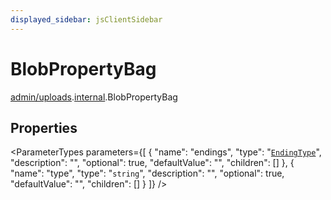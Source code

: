 ```yaml
---
displayed_sidebar: jsClientSidebar
---
```



# BlobPropertyBag

[admin/uploads](../../modules/admin_uploads.mdx).[internal](../../admin_uploads/modules/admin_uploads.internal.mdx).BlobPropertyBag

## Properties

<ParameterTypes parameters={[
  {
    "name": "endings",
    "type": "[`EndingType`](../../admin_uploads/modules/admin_uploads.internal.mdx#endingtype)",
    "description": "",
    "optional": true,
    "defaultValue": "",
    "children": []
  },
  {
    "name": "type",
    "type": "`string`",
    "description": "",
    "optional": true,
    "defaultValue": "",
    "children": []
  }
]} />
